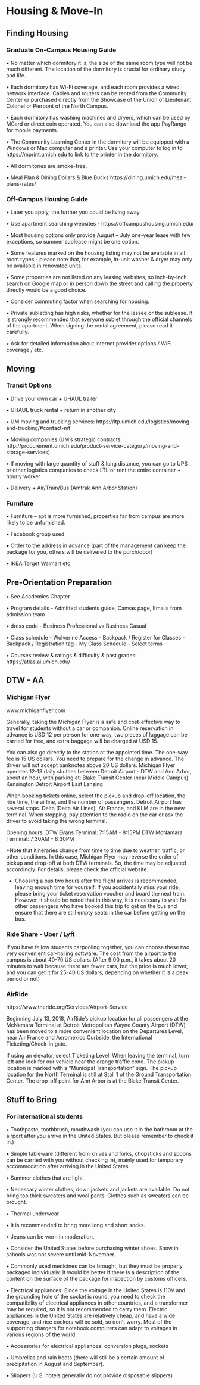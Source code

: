 # Housing & Move-In {#move-in}

## Finding Housing

### Graduate On-Campus Housing Guide

•	No matter which dormitory it is, the size of the same room type will not be much different. The location of the dormitory is crucial for ordinary study and life. 

•	Each dormitory has Wi-Fi coverage, and each room provides a wired network interface. Cables and routers can be rented from the Community Center or purchased directly from the Showcase of the Union of Lieutenant Colonel or Pierpont of the North Campus.

•	Each dormitory has washing machines and dryers, which can be used by MCard or direct coin operated. You can also download the app PayRange for mobile payments.

•	The Community Learning Center in the dormitory will be equipped with a Windows or Mac computer and a printer. Use your computer to log in to https://mprint.umich.edu to link to the printer in the dormitory.

•	All dormitories are smoke-free.

•	Meal Plan & Dining Dollars & Blue Bucks https://dining.umich.edu/meal-plans-rates/

### Off-Campus Housing Guide

•	Later you apply, the further you could be living away.

•	Use apartment searching websites - https://offcampushousing.umich.edu/

•	Most housing options only provide August – July one-year lease with few exceptions, so summer sublease might be one option.

•	Some features marked on the housing listing may not be available in all room types - please note that, for example, in-unit washer & dryer may only be available in renovated units.

•	Some properties are not listed on any leasing websites, so inch-by-inch search on Google map or in person down the street and calling the property directly would be a good choice. 

•	Consider commuting factor when searching for housing.

•	Private subletting has high risks, whether for the lessee or the sublease. It is strongly recommended that everyone sublet through the official channels of the apartment. When signing the rental agreement, please read it carefully.

•	Ask for detailed information about internet provider options / WiFi coverage / etc.

## Moving

### Transit Options

•	Drive your own car + UHAUL trailer

•	UHAUL truck rental + return in another city 

•	UM moving and trucking services: https://ltp.umich.edu/logistics/moving-and-trucking/#contact-mt

•	Moving companies (UM's strategic contracts: http://procurement.umich.edu/product-service-category/moving-and-storage-services)

•	If moving with large quantity of stuff & long distance, you can go to UPS or other logistics companies to check LTL or rent the entire container + hourly worker

•	Delivery + Air/Train/Bus (Amtrak Ann Arbor Station)

### Furniture 

•	Furniture – apt is more furnished, properties far from campus are more likely to be unfurnished.

•	Facebook group used

•	Order to the address in advance (part of the management can keep the package for you, others will be delivered to the porch/door)

•	IKEA Target Walmart etc

## Pre-Orientation Preparation

•	See Academics Chapter

•	Program details - Admitted students guide, Canvas page, Emails from admission team

•	dress code - Business Professional vs Business Casual

•	Class schedule - Wolverine Access - Backpack / Register for Classes - Backpack / Registration tag - My Class Schedule - Select terms

•	Courses review & ratings & difficulty & past grades: https://atlas.ai.umich.edu/ 

## DTW - AA 

### Michigan Flyer
www.michiganflyer.com 

Generally, taking the Michigan Flyer is a safe and cost-effective way to travel for students without a car or companion. Online reservation in advance is USD 12 per person for one-way, two pieces of luggage can be carried for free, and extra baggage will be charged at USD 15.

You can also go directly to the station at the appointed time. The one-way fee is 15 US dollars. You need to prepare for the change in advance. The driver will not accept banknotes above 20 US dollars.
Michigan Flyer operates 12-13 daily shuttles between Detroit Airport - DTW and Ann Arbor, about an hour, with parking at:
Blake Transit Center (near Middle Campus) Kensington
Detroit Airport
East Lansing

When booking tickets online, select the pickup and drop-off location, the ride time, the airline, and the number of passengers. Detroit Airport has several stops. Delta (Delta Air Lines), Air France, and KLM are in the new terminal. When stopping, pay attention to the radio on the car or ask the driver to avoid taking the wrong terminal.

Opening hours:
DTW Evans Terminal: 7:15AM - 8:15PM
DTW McNamara Terminal: 7:30AM - 8:30PM

*Note that itineraries change from time to time due to weather, traffic, or other conditions. In this case, Michigan Flyer may reverse the order of pickup and drop-off at both DTW terminals. So, the time may be adjusted accordingly. For details, please check the official website.

* Choosing a bus two hours after the flight arrives is recommended, leaving enough time for yourself. If you accidentally miss your ride, please bring your ticket reservation voucher and board the next train. However, it should be noted that in this way, it is necessary to wait for other passengers who have booked this trip to get on the bus and ensure that there are still empty seats in the car before getting on the bus.

### Ride Share - Uber / Lyft

If you have fellow students carpooling together, you can choose these two very convenient car-hailing software. The cost from the airport to the campus is about 40-70 US dollars. (After 9:00 p.m., it takes about 20 minutes to wait because there are fewer cars, but the price is much lower, and you can get it for 25-40 US dollars, depending on whether it is a peak period or not)

### AirRide

https://www.theride.org/Services/Airport-Service

Beginning July 13, 2018, AirRide's pickup location for all passengers at the McNamara Terminal at Detroit Metropolitan Wayne County Airport (DTW) has been moved to a more convenient location on the Departures Level, near Air France and Aeromexico Curbside, the International Ticketing/Check-In gate.

If using an elevator, select Ticketing Level. When leaving the terminal, turn left and look for our vehicle near the orange traffic cone. The pickup location is marked with a "Municipal Transportation" sign. The pickup location for the North Terminal is still at Stall 1 of the Ground Transportation Center. The drop-off point for Ann Arbor is at the Blake Transit Center.

## Stuff to Bring

### For international students

•	Toothpaste, toothbrush, mouthwash (you can use it in the bathroom at the airport after you arrive in the United States. But please remember to check it in.)

•	Simple tableware (different from knives and forks, chopsticks and spoons can be carried with you without checking in), mainly used for temporary accommodation after arriving in the United States.

•	Summer clothes that are light 

•	Necessary winter clothes, down jackets and jackets are available. Do not bring too thick sweaters and wool pants. Clothes such as sweaters can be brought.

•	Thermal underwear

•	It is recommended to bring more long and short socks.

•	Jeans can be worn in moderation.

•	Consider the United States before purchasing winter shoes. Snow in schools was not severe until mid-November.

•	Commonly used medicines can be brought, but they must be properly packaged individually. It would be better if there is a description of the content on the surface of the package for inspection by customs officers.

•	Electrical appliances: Since the voltage in the United States is 110V and the grounding hole of the socket is round, you need to check the compatibility of electrical appliances in other countries, and a transformer may be required, so it is not recommended to carry them. Electric appliances in the United States are relatively cheap, and have a wide coverage, and rice cookers will be sold, so don’t worry. Most of the supporting chargers for notebook computers can adapt to voltages in various regions of the world.

•	Accessories for electrical appliances: conversion plugs, sockets

•	Umbrellas and rain boots (there will still be a certain amount of precipitation in August and September).

•	Slippers (U.S. hotels generally do not provide disposable slippers)
